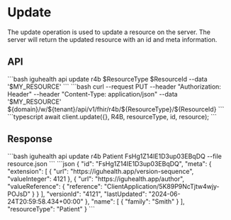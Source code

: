 
# Update

The update operation is used to update a resource on the server. 
The server will return the updated resource with an id and meta information.

## API

<Tabs>
  <TabItem value="cli" label="CLI">
```bash
iguhealth api update r4b $ResourceType $ResourceId --data '$MY_RESOURCE'
```
  </TabItem>
  <TabItem value="curl" label="Curl">
```bash
 curl --request PUT --header "Authorization: Header" --header "Content-Type: application/json" --data '$MY_RESOURCE' ${domain}/w/${tenant}/api/v1/fhir/r4b/${ResourceType}/${ResourceId} 
 ```
  </TabItem>
 <TabItem value="typescript" label="Typescript">
```typescript
await client.update({}, R4B, resourceType, id, resource);
```
   </TabItem>
</Tabs>

## Response

<Tabs>
    <TabItem value="request" label="Request">
    ```bash
    iguhealth api update r4b Patient FsHg1Z14IE1D3up03EBqDQ --file resource.json
    ```
    </TabItem>
    <TabItem value="response" label="Response">
```json
{
  "id": "FsHg1Z14IE1D3up03EBqDQ",
  "meta": {
    "extension": [
      {
        "url": "https://iguhealth.app/version-sequence",
        "valueInteger": 4121
      },
      {
        "url": "https://iguhealth.app/author",
        "valueReference": {
          "reference": "ClientApplication/5K89P9NcTjtw4wjy-POJsD"
        }
      }
    ],
    "versionId": "4121",
    "lastUpdated": "2024-06-24T20:59:58.434+00:00"
  },
  "name": [
    {
      "family": "Smith"
    }
  ],
  "resourceType": "Patient"
}
```
    </TabItem>
</Tabs>